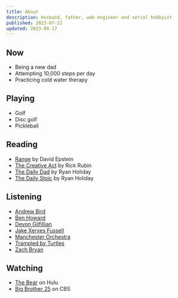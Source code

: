 ```yaml
---
title: About
description: Husband, father, web engineer and serial hobbyist
published: 2023-07-22
updated: 2023-08-17
---
```


## Now

- Being a new dad
- Attempting 10,000 steps per day
- Practicing cold water therapy

## Playing

- Golf
- Disc golf
- Pickleball

## Reading

- [Range](https://www.amazon.com/Range-Generalists-Triumph-Specialized-World/dp/0735214506/) by David Epstein
- [The Creative Act](https://www.amazon.com/Creative-Act-Way-Being/dp/0593652886) by Rick Rubin
- [The Daily Dad](https://www.amazon.com/Daily-Dad-Meditations-Parenting-Raising/dp/0593539052/) by Ryan Holiday
- [The Daily Stoic](https://www.amazon.com/Daily-Stoic-Meditations-Wisdom-Perseverance/dp/0735211736/) by Ryan Holiday

## Listening

- [Andrew Bird](https://www.youtube.com/@andrewbirdmusic)
- [Ben Howard](https://www.youtube.com/channel/UC7P46taO0CdI8Gy44P1X2yA)
- [Devon Gilfillian](https://www.youtube.com/@DevonGilfillian)
- [Jake Xerxes Fussell](https://www.youtube.com/channel/UCb7Cc1suIkrnKTbI407id2A)
- [Manchester Orchestra](https://www.youtube.com/channel/UCxi28TQABtfZ0pfvMVozD7Q)
- [Trampled by Turtles](https://www.youtube.com/@tbtduluth)
- [Zach Bryan](https://www.youtube.com/channel/UCwK3C8Vgphad4PweezfUBAQ)

## Watching

- [The Bear](https://www.hulu.com/series/the-bear-05eb6a8e-90ed-4947-8c0b-e6536cbddd5f) on Hulu
- [Big Brother 25](https://www.cbs.com/shows/big_brother/) on CBS